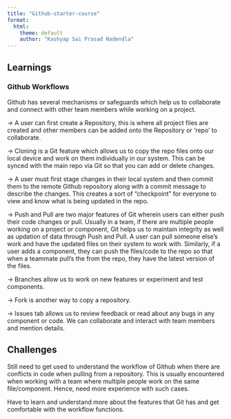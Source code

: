 ```yaml
---
title: "Github-starter-course"
format:
  html:
    theme: default
    author: "Kashyap Sai Prasad Nadendla"
---
```


## Learnings

### Github Workflows

Github has several mechanisms or safeguards which help us to collaborate and connect with other team members while working on a project. 

-> A user can first create a Repository, this is where all project files are created and other members can be added onto the Repository or 'repo' to collaborate.

-> Cloning is a Git feature which allows us to copy the repo files onto our local device and work on them individually in our system. This can be synced with the main repo via Git so that you can add or delete changes.

-> A user must first stage changes in their local system and then commit them to the remote Github repository along with a commit message to describe the changes. This creates a sort of "checkpoint" for everyone to view and know what is being updated in the repo.

-> Push and Pull are two major features of Git wherein users can either push their code changes or pull. Usually in a team, if there are multiple people working on a project or component, Git helps us to maintain integrity as well as updation of data through Push and Pull. A user can pull someone else's work and have the updated files on their system to work with. Similarly, if a user adds a component, they can push the files/code to the repo so that when a teammate pull's the from the repo, they have the latest version of the files.

-> Branches allow us to work on new features or experiment and test components.

-> Fork is another way to copy a repository. 

-> Issues tab allows us to review feedback or read about any bugs in any component or code. We can collaborate and interact with team members and mention details. 

## Challenges

Still need to get used to understand the workflow of Github when there are conflicts in code when pulling from a repository. This is usually encountered when working with a team where multiple people work on the same file/component. Hence, need more experience with such cases.

Have to learn and understand more about the features that Git has and get comfortable with the workflow functions.
